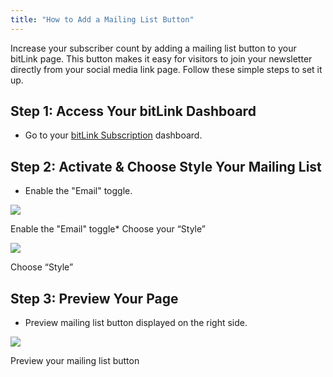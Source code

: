```yaml
---
title: "How to Add a Mailing List Button"
---
```


Increase your subscriber count by adding a mailing list button to your bitLink page. This button makes it easy for visitors to join your newsletter directly from your social media link page. Follow these simple steps to set it up.

## **Step 1: Access Your bitLink Dashboard**

- Go to your [bitLink Subscription](https://app.bitbybit.studio/bitlink/subscription) dashboard.

## **Step 2: Activate & Choose Style Your Mailing List**

- Enable the "Email" toggle.

![](https://cdn.prod.website-files.com/659655f5b20d395a5c69efcf/6720872148e4e30ea023cdb1_AD_4nXcGG0T3ZyjBf7tWOpYS5bEpWiSKDlHzBe7ar8fmuXqxXRpeuy3PAek4rJrqn6Wms_pVFpwJ8Xe6b4RH-rsjUpdjRWA-TMEEeh8ve2FxI2eLXUWcZQ862tiMyL_096GeWDfjLb4drpfFQ5JjxJ8ym_ESE_o.png)

Enable the "Email" toggle\* Choose your “Style”

![](https://cdn.prod.website-files.com/659655f5b20d395a5c69efcf/672087210ae1a37f95291b9b_AD_4nXf0j4HqMAkJpjhFXz-hns3E7TGHMwj-xrFFN8gIFXzqJpXVgSx5YoG9Jm9bS8ROXNqfObVLFaMnq2DRyDWCcNKR2RPfVtQcvVm25GSbIR8eTvxx0NdTQuI5gIV9xeQB_JjB0CZBPGmh2R_WrmyEUMBUgQ4.png)

Choose “Style”

## **Step 3: Preview Your Page**

- Preview mailing list button displayed on the right side.

![](https://cdn.prod.website-files.com/659655f5b20d395a5c69efcf/67208721af4d12410d3806bf_AD_4nXeb1JYVOBzd9eqg6Pn6Et0gsPhU4MP2GBqRN3MvQrKtax87TrjKunWcJnFtvOw8ERgtgKp0UdAoxX5fc3Lq1dWwYL_jvXQYP8xqJXHcmFP8yqLkUf9_7O_QJ690g71BRNb1ze103W1oYjwsZ2J0DfQ6ty1o.png)

Preview your mailing list button